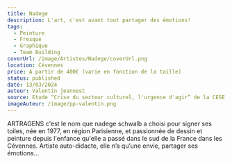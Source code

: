 ```yaml
---
title: Nadege
description: L'art, c'est avant tout partager des émotions!
tags:
  - Peinture
  - Fresque
  - Graphique
  - Team Building
coverUrl: /image/Artistes/Nadege/coverUrl.png
location: Cévennes
price: A partir de 400€ (varie en fonction de la taille)
status: published
date: 13/03/2024
auteur: Valentin jeannest
source: Etude “Crise du secteur culturel, l'urgence d'agir” de la CESE
imageAuteur: /image/pp-valentin.png
---
```


ARTRAGENS c'est le nom que nadege schwalb a choisi pour signer ses toiles, née en 1977, en région Parisienne, et passionnée de dessin et peinture depuis l'enfance qu'elle a passé dans le sud de la France dans les Cévennes. Artiste auto-didacte, elle n’a qu’une envie, partager ses émotions...
